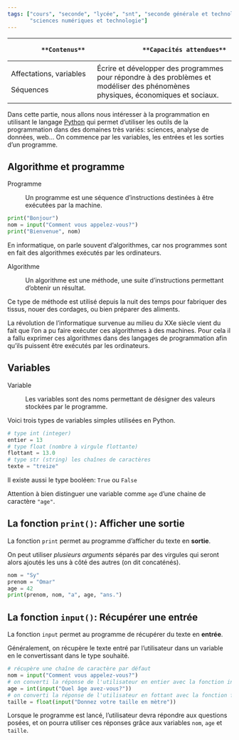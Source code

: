 ```yaml
---
tags: ["cours", "seconde", "lycée", "snt", "seconde générale et technologique",
       "sciences numériques et technologie"]
---
```


::: programme

+------------------------------------+---------------------------------------------------------+
|            **Contenus**            |                 **Capacités attendues**                 |
+====================================+=========================================================+
| Affectations, variables            | Écrire et développer des programmes pour répondre à des |
|                                    | problèmes et modéliser des phénomènes physiques,        |
| Séquences                          | économiques et sociaux.                                 |
|                                    |                                                         |
+------------------------------------+---------------------------------------------------------+

:::


::: {.intro layout-ncol=2}

Dans cette partie, nous allons nous intéresser à la programmation en utilisant le langage
[Python](https://www.python.org/) qui permet d'utiliser les outils de la programmation dans des
domaines très variés: sciences, analyse de données, web...
On commence par les variables, les entrées et les sorties d'un programme.

<wc-wikimage title="Python-logo-notext.svg" caption="Le langage Python est un langage de haut niveau simple à apprendre."></wc-wikimage>
 

:::

## Algorithme et programme

Programme

:   Un programme est une séquence d'instructions destinées à être exécutées par la machine.

::: example

```python
print("Bonjour")
nom = input("Comment vous appelez-vous?")
print("Bienvenue", nom)
```

:::

::: {.plus titre="Algorithme et programme"}

En informatique, on parle souvent d'algorithmes, car nos programmes sont en fait des algorithmes
exécutés par les ordinateurs.

Algorithme

: Un algorithme est une méthode, une suite d'instructions permettant d'obtenir un résultat.

Ce type de méthode est utilisé depuis la nuit des temps pour fabriquer des tissus, nouer des
cordages, ou bien préparer des aliments.

La révolution de l'informatique survenue au milieu du XXe siècle vient du fait que l'on a pu faire
exécuter ces algorithmes à des machines. Pour cela il a fallu exprimer ces algorithmes dans des
langages de programmation afin qu'ils puissent être exécutés par les ordinateurs.

:::

## Variables

Variable

:   Les variables sont des noms permettant de désigner des valeurs stockées par le programme.

::: example

Voici trois types de variables simples utilisées en Python.

```python
# type int (integer)
entier = 13
# type float (nombre à virgule flottante)
flottant = 13.0
# type str (string) les chaînes de caractères
texte = "treize"
```

Il existe aussi le type booléen: `True` ou `False`
:::

::: callout-warning

Attention à bien distinguer une variable comme `age` d'une chaine de caractère `"age"`.

:::

## La fonction `print()`: Afficher une sortie

La fonction `print` permet au programme d'afficher du texte en **sortie**.

On peut utiliser _plusieurs arguments_ séparés par des virgules qui seront alors ajoutés les uns à
côté des autres (on dit concaténés).

::: example

```python
nom = "Sy"
prenom = "Omar"
age = 42
print(prenom, nom, "a", age, "ans.")
```


:::

## La fonction `input()`: Récupérer une entrée

La fonction `input` permet au programme de récupérer du texte en **entrée**.

Généralement, on récupère le texte entré par l'utilisateur dans un variable en le convertissant
dans le type souhaité.

::: example

```python
# récupère une chaîne de caractère par défaut
nom = input("Comment vous appelez-vous?")
# on converti la réponse de l'utilisateur en entier avec la fonction int
age = int(input("Quel âge avez-vous?"))
# on converti la réponse de l'utilisateur en fottant avec la fonction float
taille = float(input("Donnez votre taille en mètre"))
```

Lorsque le programme est lancé, l'utilisateur devra répondre aux questions posées, et on pourra
utiliser ces réponses grâce aux variables `nom`, `age` et `taille`.

::: 
